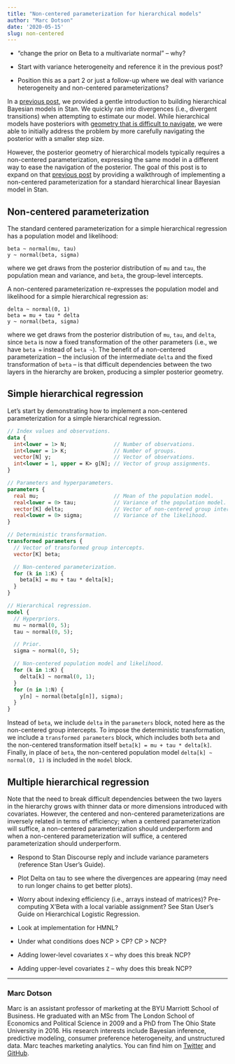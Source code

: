 ```yaml
---
title: "Non-centered parameterization for hierarchical models"
author: "Marc Dotson"
date: '2020-05-15'
slug: non-centered
---
```


- "change the prior on Beta to a multivariate normal" -- why?
- Start with variance heterogeneity and reference it in the previous post?

- Position this as a part 2 or just a follow-up where we deal with variance heterogeneity and non-centered parameterizations?

In a [previous post](https://www.occasionaldivergences.com/post/stan-hierarchical/), we provided a gentle introduction to building hierarchical Bayesian models in Stan. We quickly ran into divergences (i.e., divergent transitions) when attempting to estimate our model. While hierarchical models have posteriors with [geometry that is difficult to navigate](https://arxiv.org/abs/1312.0906), we were able to initially address the problem by more carefully navigating the posterior with a smaller step size.

However, the posterior geometry of hierarchical models typically requires a non-centered parameterization, expressing the same model in a different way to ease the navigation of the posterior. The goal of this post is to expand on that [previous post](https://www.occasionaldivergences.com/post/stan-hierarchical/) by providing a walkthrough of implementing a non-centered parameterization for a standard hierarchical linear Bayesian model in Stan.

## Non-centered parameterization

The standard centered parameterization for a simple hierarchical regression has a population model and likelihood:

```
beta ~ normal(mu, tau)
y ~ normal(beta, sigma)
```

where we get draws from the posterior distribution of `mu` and `tau`, the population mean and variance, and `beta`, the group-level intercepts.

A non-centered parameterization re-expresses the population model and likelihood for a simple hierarchical regression as:

```
delta ~ normal(0, 1)
beta = mu + tau * delta
y ~ normal(beta, sigma)
```

where we get draws from the posterior distribution of `mu`, `tau`, and `delta`, since `beta` is now a fixed transformation of the other parameters (i.e., we have `beta =` instead of `beta ~`). The benefit of a non-centered parameterization -- the inclusion of the intermediate `delta` and the fixed transformation of `beta` -- is that difficult dependencies between the two layers in the hierarchy are broken, producing a simpler posterior geometry.

## Simple hierarchical regression

Let's start by demonstrating how to implement a non-centered parameterization for a simple hierarchical regression.

```stan
// Index values and observations.
data {
  int<lower = 1> N;               // Number of observations.
  int<lower = 1> K;               // Number of groups.
  vector[N] y;                    // Vector of observations.
  int<lower = 1, upper = K> g[N]; // Vector of group assignments.
}

// Parameters and hyperparameters.
parameters {
  real mu;                        // Mean of the population model.
  real<lower = 0> tau;            // Variance of the population model.
  vector[K] delta;                // Vector of non-centered group intercepts.
  real<lower = 0> sigma;          // Variance of the likelihood.
}

// Deterministic transformation.
transformed parameters {
  // Vector of transformed group intercepts.
  vector[K] beta;

  // Non-centered parameterization.
  for (k in 1:K) {
    beta[k] = mu + tau * delta[k];
  }
}

// Hierarchical regression.
model {
  // Hyperpriors.
  mu ~ normal(0, 5);
  tau ~ normal(0, 5);

  // Prior.
  sigma ~ normal(0, 5);

  // Non-centered population model and likelihood.
  for (k in 1:K) {
    delta[k] ~ normal(0, 1);
  }
  for (n in 1:N) {
    y[n] ~ normal(beta[g[n]], sigma);
  }
}
```

Instead of `beta`, we include `delta` in the `parameters` block, noted here as the non-centered group intercepts. To impose the deterministic transformation, we include a `transformed parameters` block, which includes both `beta` and the non-centered transformation itself `beta[k] = mu + tau * delta[k]`. Finally, in place of `beta`, the non-centered population model `delta[k] ~ normal(0, 1)` is included in the `model` block.

## Multiple hierarchical regression

Note that the need to break difficult dependencies between the two layers in the hierarchy grows with thinner data or more dimensions introduced with covariates. However, the centered and non-centered parameterizations are inversely related in terms of efficiency; when a centered parameterization will suffice, a non-centered parameterization should underperform and when a non-centered parameterization will suffice, a centered parameterization should underperform.

- Respond to Stan Discourse reply and include variance parameters (reference Stan User's Guide).
- Plot Delta on tau to see where the divergences are appearing (may need to run longer chains to get better plots).

- Worry about indexing efficiency (i.e., arrays instead of matrices)? Pre-computing X'Beta with a local variable assignment? See Stan User's Guide on Hierarchical Logistic Regression.
- Look at implementation for HMNL?
- Under what conditions does NCP > CP? CP > NCP?
- Adding lower-level covariates `X` -- why does this break NCP?
- Adding upper-level covariates `Z` -- why does this break NCP?

-----

### Marc Dotson

Marc is an assistant professor of marketing at the BYU Marriott School of Business. He graduated with an MSc from The London School of Economics and Political Science in 2009 and a PhD from The Ohio State University in 2016. His research interests include Bayesian inference, predictive modeling, consumer preference heterogeneity, and unstructured data. Marc teaches marketing analytics. You can find him on [Twitter](https://twitter.com/marcdotson) and [GitHub](https://github.com/marcdotson).
